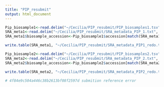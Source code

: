 ```yaml
---
title: "PIP_resubmit"
output: html_document
---
```


```r
Pip_biosample1<-read.delim("~/Cecilia/PIP_resubmit/PIP_biosamples1.tsv", header = T)
SRA_meta1<-read.delim("~/Cecilia/PIP_resubmit/SRA_metadata_PIP_1.txt", header = T)
SRA_meta1$biosample_accession<-Pip_biosample1$accession[match(SRA_meta1$library_ID, Pip_biosample1$sample_name)]

write.table(SRA_meta1, "~/Cecilia/PIP_resubmit/SRA_metadata_PIP1_redo.txt", row.names = F, quote = F, sep = "\t")

Pip_biosample2<-read.delim("~/Cecilia/PIP_resubmit/PIP_biosamples2.tsv", header = T)
SRA_meta2<-read.delim("~/Cecilia/PIP_resubmit/SRA_metadata_PIP_2.txt", header = T)
SRA_meta2$biosample_accession<-Pip_biosample2$accession[match(SRA_meta2$library_ID, Pip_biosample2$sample_name)]

write.table(SRA_meta2, "~/Cecilia/PIP_resubmit/SRA_metadata_PIP2_redo.txt", row.names = F, quote = F, sep = "\t")

# 4f84e9c504a446c38b2613bf08f2597d submition reference error

```
